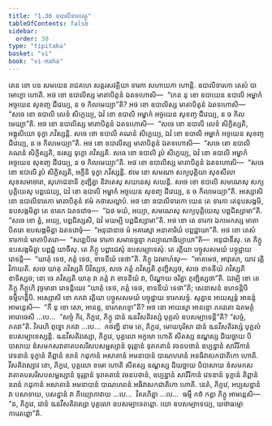 ```yaml
---
title: "1.36 ឧបាលិទារកវត្ថុ"
tableOfContents: false
sidebar:
  order: 30
type: "tipitaka"
basket: "vi"
book: "vi-maha"
---
```



<DynamicBreadcrumb />

<Division number="99" book="vi-maha">

<Paragraph number="437" book="vi-maha">
តេន ខោ បន សមយេន រាជគហេ សត្តរសវគ្គិយា ទារកា សហាយកា ហោន្តិ. ឧបាលិទារកោ តេសំ បាមោក្ខោ ហោតិ. អថ ខោ ឧបាលិស្ស មាតាបិតូនំ ឯតទហោសិ—  “កេន នុ ខោ ឧបាយេន ឧបាលិ អម្ហាកំ អច្ចយេន សុខញ្ច ជីវេយ្យ, ន ច កិលមេយ្យា”តិ? អថ ខោ ឧបាលិស្ស មាតាបិតូនំ ឯតទហោសិ—  “សចេ ខោ ឧបាលិ លេខំ សិក្ខេយ្យ, ឯវំ ខោ ឧបាលិ អម្ហាកំ អច្ចយេន សុខញ្ច ជីវេយ្យ, ន ច កិលមេយ្យា”តិ. អថ ខោ ឧបាលិស្ស មាតាបិតូនំ ឯតទហោសិ—  “សចេ ខោ ឧបាលិ លេខំ សិក្ខិស្សតិ, អង្គុលិយោ ទុក្ខា ភវិស្សន្តិ. សចេ ខោ ឧបាលិ គណនំ សិក្ខេយ្យ, ឯវំ ខោ ឧបាលិ អម្ហាកំ អច្ចយេន សុខញ្ច ជីវេយ្យ, ន ច កិលមេយ្យា”តិ. អថ ខោ ឧបាលិស្ស មាតាបិតូនំ ឯតទហោសិ—  “សចេ ខោ ឧបាលិ គណនំ សិក្ខិស្សតិ, ឧរស្ស ទុក្ខោ ភវិស្សតិ. សចេ ខោ ឧបាលិ រូបំ សិក្ខេយ្យ, ឯវំ ខោ ឧបាលិ អម្ហាកំ អច្ចយេន សុខញ្ច ជីវេយ្យ, ន ច កិលមេយ្យា”តិ. អថ ខោ ឧបាលិស្ស មាតាបិតូនំ ឯតទហោសិ—  “សចេ ខោ ឧបាលិ រូបំ សិក្ខិស្សតិ, អក្ខីនិ ទុក្ខា ភវិស្សន្តិ. ឥមេ ខោ សមណា សក្យបុត្តិយា សុខសីលា សុខសមាចារា, សុភោជនានិ ភុញ្ជិត្វា និវាតេសុ សយនេសុ សយន្តិ. សចេ ខោ ឧបាលិ សមណេសុ សក្យបុត្តិយេសុ បព្ពជេយ្យ, ឯវំ ខោ ឧបាលិ អម្ហាកំ អច្ចយេន សុខញ្ច ជីវេយ្យ, ន ច កិលមេយ្យា”តិ.
</Paragraph>

<Paragraph number="438" book="vi-maha">
អស្សោសិ ខោ ឧបាលិទារកោ មាតាបិតូនំ ឥមំ កថាសល្លាបំ. អថ ខោ ឧបាលិទារកោ យេន តេ ទារកា តេនុបសង្កមិ, ឧបសង្កមិត្វា តេ ទារកេ ឯតទវោច—  “ឯថ មយំ, អយ្យា, សមណេសុ សក្យបុត្តិយេសុ បព្ពជិស្សាមា”តិ. “សចេ ខោ ត្វំ, អយ្យ, បព្ពជិស្សសិ, ឯវំ មយម្បិ បព្ពជិស្សាមា”តិ. អថ ខោ តេ ទារកា ឯកមេកស្ស មាតាបិតរោ ឧបសង្កមិត្វា ឯតទវោចុំ—  “អនុជានាថ មំ អគារស្មា អនាគារិយំ បព្ពជ្ជាយា”តិ. អថ ខោ តេសំ ទារកានំ មាតាបិតរោ—  “សព្ពេបិមេ ទារកា សមានច្ឆន្ទា កល្យាណាធិប្បាយា”តិ—  អនុជានឹសុ. តេ ភិក្ខូ ឧបសង្កមិត្វា បព្ពជ្ជំ យាចឹសុ. តេ ភិក្ខូ បព្ពាជេសុំ ឧបសម្បាទេសុំ. តេ រត្តិយា បច្ចូសសមយំ បច្ចុដ្ឋាយ រោទន្តិ—  “យាគុំ ទេថ, ភត្តំ ទេថ, ខាទនីយំ ទេថា”តិ. ភិក្ខូ ឯវមាហំសុ—  “អាគមេថ, អាវុសោ, យាវ រត្តិ វិភាយតិ. សចេ យាគុ ភវិស្សតិ បិវិស្សថ, សចេ ភត្តំ ភវិស្សតិ ភុញ្ជិស្សថ, សចេ ខាទនីយំ ភវិស្សតិ ខាទិស្សថ; នោ ចេ ភវិស្សតិ យាគុ វា ភត្តំ វា ខាទនីយំ វា, បិណ្ឌាយ ចរិត្វា ភុញ្ជិស្សថា”តិ. ឯវម្បិ ខោ តេ ភិក្ខូ ភិក្ខូហិ វុច្ចមានា រោទន្តិយេវ “យាគុំ ទេថ, ភត្តំ ទេថ, ខាទនីយំ ទេថា”តិ; សេនាសនំ ឧហទន្តិបិ ឧម្មិហន្តិបិ.
</Paragraph>

<Paragraph number="439" book="vi-maha">
អស្សោសិ ខោ ភគវា រត្តិយា បច្ចូសសមយំ បច្ចុដ្ឋាយ ទារកសទ្ទំ. សុត្វាន អាយស្មន្តំ អានន្ទំ អាមន្តេសិ—  “កឹ នុ ខោ សោ, អានន្ទ, ទារកសទ្ទោ”តិ? អថ ខោ អាយស្មា អានន្ទោ ភគវតោ ឯតមត្ថំ អារោចេសិ …បេ…  “សច្ចំ កិរ, ភិក្ខវេ, ភិក្ខូ ជានំ ឩនវីសតិវស្សំ បុគ្គលំ ឧបសម្បាទេន្តី”តិ? “សច្ចំ, ភគវា”តិ. វិគរហិ ពុទ្ធោ ភគវា …បេ…  កថញ្ហិ នាម តេ, ភិក្ខវេ, មោឃបុរិសា ជានំ ឩនវីសតិវស្សំ បុគ្គលំ ឧបសម្បាទេស្សន្តិ. ឩនវីសតិវស្សោ, ភិក្ខវេ, បុគ្គលោ អក្ខមោ ហោតិ សីតស្ស ឧណ្ហស្ស ជិឃច្ឆាយ បិបាសាយ ឌំសមកសវាតាតបសរីសបសម្ផស្សានំ ទុរុត្តានំ ទុរាគតានំ វចនបថានំ ឧប្បន្នានំ សារីរិកានំ វេទនានំ ទុក្ខានំ តិព្ពានំ ខរានំ កដុកានំ អសាតានំ អមនាបានំ បាណហរានំ អនធិវាសកជាតិកោ ហោតិ. វីសតិវស្សោវ ខោ, ភិក្ខវេ, បុគ្គលោ ខមោ ហោតិ សីតស្ស ឧណ្ហស្ស ជិឃច្ឆាយ បិបាសាយ ឌំសមកសវាតាតបសរីសបសម្ផស្សានំ ទុរុត្តានំ ទុរាគតានំ វចនបថានំ, ឧប្បន្នានំ សារីរិកានំ វេទនានំ ទុក្ខានំ តិព្ពានំ ខរានំ កដុកានំ អសាតានំ អមនាបានំ បាណហរានំ អធិវាសកជាតិកោ ហោតិ. នេតំ, ភិក្ខវេ, អប្បសន្នានំ វា បសាទាយ, បសន្នានំ វា ភិយ្យោភាវាយ …បេ…  វិគរហិត្វា …បេ…  ធម្មឹ កថំ កត្វា ភិក្ខូ អាមន្តេសិ—  “ន, ភិក្ខវេ, ជានំ ឩនវីសតិវស្សោ បុគ្គលោ ឧបសម្បាទេតព្ពោ. យោ ឧបសម្បាទេយ្យ, យថាធម្មោ ការេតព្ពោ”តិ.
</Paragraph>
</Division>
